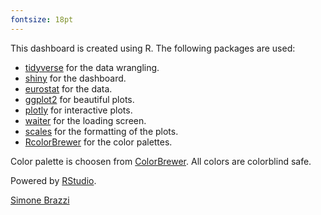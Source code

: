 ```yaml
---
fontsize: 18pt
---
```


This dashboard is created using R.
The following packages are used:

* [tidyverse](https://www.tidyverse.org/) for the data wrangling.
* [shiny](https://shiny.posit.com/) for the dashboard.
* [eurostat](https://ropengov.github.io/eurostat/index.html) for the data.
* [ggplot2](https://ggplot2.tidyverse.org/) for beautiful plots.
* [plotly](https://plotly.com/r/) for interactive plots.
* [waiter](https://waiter.john-coene.com/#/) for the loading screen.
* [scales](https://scales.r-lib.org/) for the formatting of the plots.
* [RcolorBrewer](https://cran.r-project.org/web/packages/RColorBrewer/index.html) for the color palettes.


Color palette is choosen from [ColorBrewer](https://colorbrewer2.org/#type=sequential&scheme=BuGn&n=3). All colors are colorblind safe.


Powered by [RStudio](https://rstudio.com/).





[Simone Brazzi](https://www.linkedin.com/in/simone-brazzi-1b1b0a1b3/)


